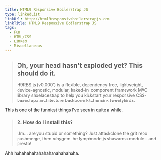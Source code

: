```yaml
---
title: HTML9 Responsive Boilerstrap JS
type: linkedList
linkUrl: http://html9responsiveboilerstrapjs.com
linkTitle: HTML9 Responsive Boilerstrap JS
tags:
  - Fun
  - HTML/CSS
  - Linked
  - Miscellaneous
---
```


> Oh, your head hasn't exploded yet? This should do it.
> -----------------------------------------------------
>
> H9RBS.js (v0.0001) is a flexible, dependency-free, lightweight, device-agnostic, modular, baked-in, component framework MVC library shoelacestrap to help you kickstart your responsive CSS-based app architecture backbone kitchensink tweetybirds.

This is one of the funniest things I've seen in quite a while.

> ### 2\. How do I install this?
>
> Um... are you stupid or something? Just attackclone the grit repo pushmerge, then rubygem the lymphnode js shawarma module – and presto!

Ahh hahahahahahahahahahahahaha.
